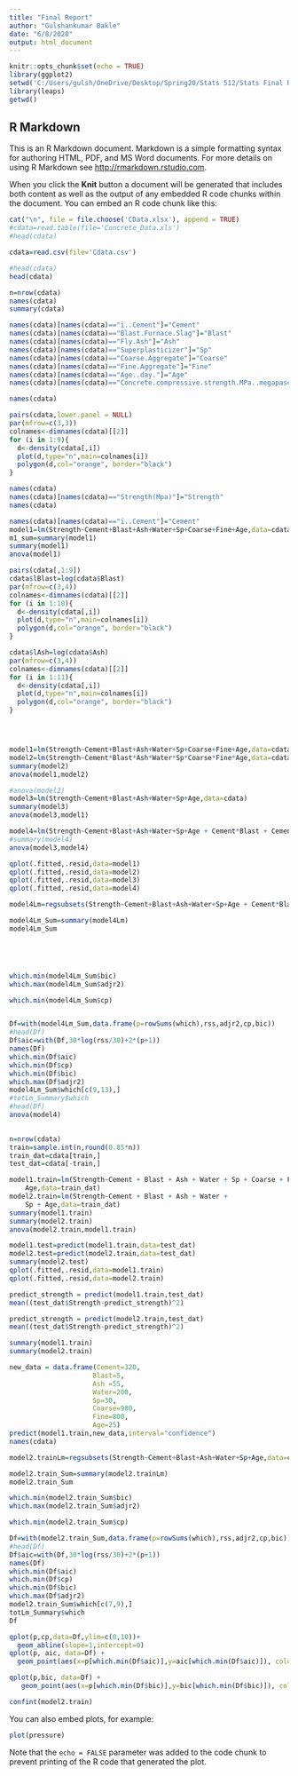 ```yaml
---
title: "Final Report"
author: "Gulshankumar Bakle"
date: "6/8/2020"
output: html_document
---
```


```r
knitr::opts_chunk$set(echo = TRUE)
library(ggplot2)
setwd('C:/Users/gulsh/OneDrive/Desktop/Spring20/Stats 512/Stats Final Report')
library(leaps)
getwd()
```

## R Markdown

This is an R Markdown document. Markdown is a simple formatting syntax for authoring HTML, PDF, and MS Word documents. For more details on using R Markdown see <http://rmarkdown.rstudio.com>.

When you click the **Knit** button a document will be generated that includes both content as well as the output of any embedded R code chunks within the document. You can embed an R code chunk like this:

```r
cat("\n", file = file.choose('CData.xlsx'), append = TRUE)
#cdata=read.table(file='Concrete_Data.xls')
#head(cdata)


```

```r
cdata=read.csv(file='Cdata.csv')

#head(cdata)
head(cdata)

```
```r
n=nrow(cdata)
names(cdata)
summary(cdata)
```
```r
names(cdata)[names(cdata)=="ï..Cement"]="Cement"
names(cdata)[names(cdata)=="Blast.Furnace.Slag"]="Blast"
names(cdata)[names(cdata)=="Fly.Ash"]="Ash"
names(cdata)[names(cdata)=="Superplasticizer"]="Sp"
names(cdata)[names(cdata)=="Coarse.Aggregate"]="Coarse"
names(cdata)[names(cdata)=="Fine.Aggregate"]="Fine"
names(cdata)[names(cdata)=="Age..day."]="Age"
names(cdata)[names(cdata)=="Concrete.compressive.strength.MPa..megapascals.."]="Strength(Mpa)"

names(cdata)


```


```r
pairs(cdata,lower.panel = NULL)
par(mfrow=c(3,3))
colnames<-dimnames(cdata)[[2]]
for (i in 1:9){
  d<-density(cdata[,i])
  plot(d,type="n",main=colnames[i])
  polygon(d,col="orange", border="black")
}


```

```r
names(cdata)
names(cdata)[names(cdata)=="Strength(Mpa)"]="Strength"
names(cdata)
```
```r
names(cdata)[names(cdata)=="ï..Cement"]="Cement"
model1=lm(Strength~Cement+Blast+Ash+Water+Sp+Coarse+Fine+Age,data=cdata)
m1_sum=summary(model1)
summary(model1)
anova(model1)

```
```r
pairs(cdata[,1:9])
cdata$lBlast=log(cdata$Blast)
par(mfrow=c(3,4))
colnames<-dimnames(cdata)[[2]]
for (i in 1:10){
  d<-density(cdata[,i])
  plot(d,type="n",main=colnames[i])
  polygon(d,col="orange", border="black")
}

```
```r

cdata$lAsh=log(cdata$Ash)
par(mfrow=c(3,4))
colnames<-dimnames(cdata)[[2]]
for (i in 1:11){
  d<-density(cdata[,i])
  plot(d,type="n",main=colnames[i])
  polygon(d,col="orange", border="black")
}





```
```r
model1=lm(Strength~Cement+Blast+Ash+Water+Sp+Coarse+Fine+Age,data=cdata)
model2=lm(Strength~Cement*Blast*Ash*Water*Sp*Coarse*Fine*Age,data=cdata)
summary(model2)
anova(model1,model2)
```


```r
#anova(model2)
model3=lm(Strength~Cement+Blast+Ash+Water+Sp+Age,data=cdata)
summary(model3)
anova(model3,model1)

```
```r
model4=lm(Strength~Cement+Blast+Ash+Water+Sp+Age + Cement*Blast + Cement*Ash + Blast*Ash + Cement*Water + Blast*Water + Ash*Water + Cement*Sp + Blast*Sp + Ash*Sp + Water*Sp + Cement*Age + Blast*Age + Ash*Age + Water*Age + Sp*Age,data=cdata)
#summary(model4)
anova(model3,model4)


```
```r
qplot(.fitted,.resid,data=model1)
qplot(.fitted,.resid,data=model2)
qplot(.fitted,.resid,data=model3)
qplot(.fitted,.resid,data=model4)
```
```r
model4Lm=regsubsets(Strength~Cement+Blast+Ash+Water+Sp+Age + Cement*Blast + Cement*Ash + Blast*Ash + Cement*Water + Blast*Water + Ash*Water + Cement*Sp + Blast*Sp + Ash*Sp + Water*Sp + Cement*Age + Blast*Age + Ash*Age + Water*Age + Sp*Age,data=cdata,nbest=2,force.in = 1)

model4Lm_Sum=summary(model4Lm)
model4Lm_Sum






```
```r
which.min(model4Lm_Sum$bic)
which.max(model4Lm_Sum$adjr2)

which.min(model4Lm_Sum$cp)



```
```R
Df=with(model4Lm_Sum,data.frame(p=rowSums(which),rss,adjr2,cp,bic))
#head(Df)
Df$aic=with(Df,30*log(rss/30)+2*(p+1))
names(Df)
which.min(Df$aic)
which.min(Df$cp)
which.min(Df$bic)
which.max(Df$adjr2)
model4Lm_Sum$which[c(9,13),]
#totLm_Summary$which
#head(Df)
anova(model4)
  
```
```r
n=nrow(cdata)
train=sample.int(n,round(0.85*n))
train_dat=cdata[train,]
test_dat=cdata[-train,]


```

```r
model1.train=lm(Strength~Cement + Blast + Ash + Water + Sp + Coarse + Fine + 
    Age,data=train_dat)
model2.train=lm(Strength~Cement + Blast + Ash + Water + 
    Sp + Age,data=train_dat)
summary(model1.train)
summary(model2.train)
anova(model2.train,model1.train)


```
```r
model1.test=predict(model1.train,data=test_dat)
model2.test=predict(model2.train,data=test_dat)
summary(model2.test)
qplot(.fitted,.resid,data=model1.train)
qplot(.fitted,.resid,data=model2.train)

```
```r
predict_strength = predict(model1.train,test_dat)
mean((test_dat$Strength-predict_strength)^2)

predict_strength = predict(model2.train,test_dat)
mean((test_dat$Strength-predict_strength)^2)

summary(model1.train)
summary(model2.train)
```
```r
new_data = data.frame(Cement=320,
                     Blast=5,
                     Ash =55,
                     Water=200,
                     Sp=30,
                     Coarse=980,
                     Fine=800,
                     Age=25)
predict(model1.train,new_data,interval="confidence")
names(cdata)


```

```r
model2.trainLm=regsubsets(Strength~Cement+Blast+Ash+Water+Sp+Age,data=cdata,nbest=2,force.in = 1)

model2.train_Sum=summary(model2.trainLm)
model2.train_Sum

which.min(model2.train_Sum$bic)
which.max(model2.train_Sum$adjr2)

which.min(model2.train_Sum$cp)

Df=with(model2.train_Sum,data.frame(p=rowSums(which),rss,adjr2,cp,bic))
#head(Df)
Df$aic=with(Df,30*log(rss/30)+2*(p+1))
names(Df)
which.min(Df$aic)
which.min(Df$cp)
which.min(Df$bic)
which.max(Df$adjr2)
model2.train_Sum$which[c(7,9),]
totLm_Summary$which
Df


```
```r
qplot(p,cp,data=Df,ylim=c(0,10))+
  geom_abline(slope=1,intercept=0)
qplot(p, aic, data=Df) +
  geom_point(aes(x=p[which.min(Df$aic)],y=aic[which.min(Df$aic)]), color='red', size=I(2.5))

qplot(p,bic, data=Df) +
   geom_point(aes(x=p[which.min(Df$bic)],y=bic[which.min(Df$bic)]), color='red', size=I(2.5))

```
```r
confint(model2.train)


```





You can also embed plots, for example:

```r
plot(pressure)
```

Note that the `echo = FALSE` parameter was added to the code chunk to prevent printing of the R code that generated the plot.
